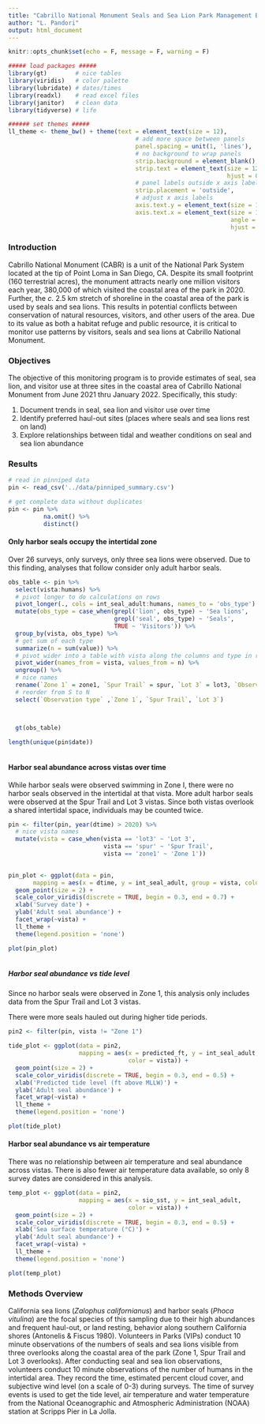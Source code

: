 ```yaml
---
title: "Cabrillo National Monument Seals and Sea Lion Park Management Briefing"
author: "L. Pandori"
output: html_document
---
```


```r
knitr::opts_chunk$set(echo = F, message = F, warning = F)

##### load packages #####
library(gt)        # nice tables
library(viridis)   # color palette
library(lubridate) # dates/times
library(readxl)    # read excel files
library(janitor)   # clean data
library(tidyverse) # life

###### set themes #####
ll_theme <- theme_bw() + theme(text = element_text(size = 12),
                                    # add more space between panels
                                    panel.spacing = unit(1, 'lines'),
                                    # no background to wrap panels
                                    strip.background = element_blank(),
                                    strip.text = element_text(size = 12, 
                                                              hjust = 0),
                                    # panel labels outside x axis labels
                                    strip.placement = 'outside',
                                    # adjust x axis labels
                                    axis.text.y = element_text(size = 12),
                                    axis.text.x = element_text(size = 12, 
                                                               angle = 45, 
                                                               hjust = 1))

```

### Introduction

Cabrillo National Monument (CABR) is a unit of the National Park System located at the tip of Point Loma in San Diego, CA. Despite its small footprint (160 terrestrial acres), the monument attracts nearly one million visitors each year, 380,000 of which visited the coastal area of the park in 2020. Further, the *c.* 2.5 km stretch of shoreline in the coastal area of the park is used by seals and sea lions. This results in potential conflicts between conservation of natural resources, visitors, and other users of the area. Due to its value as both a habitat refuge and public resource, it is critical to monitor use patterns by visitors, seals and sea lions at Cabrillo National Monument.

### Objectives

The objective of this monitoring program is to provide estimates of seal, sea lion, and visitor use at three sites in the coastal area of Cabrillo National Monument from June 2021 thru January 2022. Specifically, this study: 

(1) Document trends in seal, sea lion and visitor use over time
(2) Identify preferred haul-out sites (places where seals and sea lions rest on land)
(3) Explore relationships between tidal and weather conditions on seal and sea lion abundance

### Results

```r

# read in pinniped data
pin <- read_csv('../data/pinniped_summary.csv')

# get complete data without duplicates
pin <- pin %>%
          na.omit() %>%
          distinct()

```

#### Only harbor seals occupy the intertidal zone

Over 26 surveys, only  surveys, only three sea lions were observed. Due to this finding, analyses that follow consider only adult harbor seals. 

```r

obs_table <- pin %>%
  select(vista:humans) %>%
  # pivot longer to do calculations on rows
  pivot_longer(., cols = int_seal_adult:humans, names_to = 'obs_type') %>%
  mutate(obs_type = case_when(grepl('lion', obs_type) ~ 'Sea lions',
                              grepl('seal', obs_type) ~ 'Seals',
                              TRUE ~ 'Visitors')) %>%
  group_by(vista, obs_type) %>%
  # get sum of each type
  summarize(n = sum(value)) %>%
  # pivot wider into a table with vista along the columns and type in rows
  pivot_wider(names_from = vista, values_from = n) %>%
  ungroup() %>%
  # nice names
  rename(`Zone 1` = zone1, `Spur Trail` = spur, `Lot 3` = lot3, `Observation type` = obs_type) %>%
  # reorder from S to N
  select(`Observation type` ,`Zone 1`, `Spur Trail`, `Lot 3`)



  gt(obs_table)

length(unique(pin$date))
  

```

#### Harbor seal abundance across vistas over time
While harbor seals were observed swimming in Zone I, there were no harbor seals observed in the intertidal at that vista. More adult harbor seals were observed at the Spur Trail and Lot 3 vistas. Since both vistas overlook a shared intertidal space, individuals may be counted twice. 
```r

pin <- filter(pin, year(dtime) > 2020) %>%
  # nice vista names
  mutate(vista = case_when(vista == 'lot3' ~ 'Lot 3',
                           vista == 'spur' ~ 'Spur Trail',
                           vista == 'zone1' ~ 'Zone 1'))
  

pin_plot <- ggplot(data = pin,
       mapping = aes(x = dtime, y = int_seal_adult, group = vista, color = vista)) + 
  geom_point(size = 2) + 
  scale_color_viridis(discrete = TRUE, begin = 0.3, end = 0.7) +
  xlab('Survey date') + 
  ylab('Adult seal abundance') + 
  facet_wrap(~vista) +
  ll_theme + 
  theme(legend.position = 'none')

plot(pin_plot)
  
```

##### Harbor seal abundance vs tide level
Since no harbor seals were observed in Zone 1, this analysis only includes data from the Spur Trail and Lot 3 vistas. 

There were more seals hauled out during higher tide periods. 

```r

pin2 <- filter(pin, vista != "Zone 1")

tide_plot <- ggplot(data = pin2,
                    mapping = aes(x = predicted_ft, y = int_seal_adult, 
                                  color = vista)) +
  geom_point(size = 2) + 
  scale_color_viridis(discrete = TRUE, begin = 0.3, end = 0.5) +
  xlab('Predicted tide level (ft above MLLW)') + 
  ylab('Adult seal abundance') + 
  facet_wrap(~vista) +
  ll_theme + 
  theme(legend.position = 'none')

plot(tide_plot)
```

#### Harbor seal abundance vs air temperature
There was no relationship between air temperature and seal abundance across vistas. There is also fewer air temperature data available, so only 8 survey dates are considered in this analysis. 

```r

temp_plot <- ggplot(data = pin2,
                    mapping = aes(x = sio_sst, y = int_seal_adult, 
                                  color = vista)) +
  geom_point(size = 2) + 
  scale_color_viridis(discrete = TRUE, begin = 0.3, end = 0.5) +
  xlab('Sea surface temperature (°C)') + 
  ylab('Adult seal abundance') + 
  facet_wrap(~vista) +
  ll_theme + 
  theme(legend.position = 'none')

plot(temp_plot)
```


### Methods Overview

California sea lions (*Zalophus californianus*) and harbor seals (*Phoca vitulina*) are the focal species of this sampling due to their high abundances and frequent haul-out, or land resting, behavior along southern California shores (Antonelis & Fiscus 1980). Volunteers in Parks (VIPs) conduct 10 minute observations of the numbers of seals and sea lions visible from three overlooks along the coastal area of the park (Zone 1, Spur Trail and Lot 3 overlooks). After conducting seal and sea lion observations, volunteers conduct 10 minute observations of the number of humans in the intertidal area. They record the time, estimated percent cloud cover, and subjective wind level (on a scale of 0-3) during surveys. The time of survey events is used to get the tide level, air temperature and water temperature from the National Oceanographic and Atmospheric Administration (NOAA) station at Scripps Pier in La Jolla. 